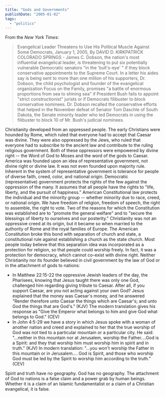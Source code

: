 ```yaml
---
title: "Gods and Governments"
publishDate: "2005-01-02"
tags: 
  - "politics"
---
```


From the _New York Times_:

> Evangelical Leader Threatens to Use His Political Muscle Against Some Democrats, January 1, 2005, By DAVID D. KIRKPATRICK COLORADO SPRINGS - James C. Dobson, the nation's most influential evangelical leader, is threatening to put six potentially vulnerable Democratic senators "in the 'bull's-eye' " if they block conservative appointments to the Supreme Court. In a letter his aides say is being sent to more than one million of his supporters, Dr. Dobson, the child psychologist and founder of the evangelical organization Focus on the Family, promises "a battle of enormous proportions from sea to shining sea" if President Bush fails to appoint "strict constructionist" jurists or if Democrats filibuster to block conservative nominees. Dr. Dobson recalled the conservative efforts that helped in the November defeat of Senator Tom Daschle of South Dakota, the Senate minority leader who led Democrats in using the filibuster to block 10 of Mr. Bush's judicial nominees.

Christianity developed from an oppressed people. The early Christians were hounded by Rome, which ruled that everyone had to accept that Caesar was divine. They were also oppressed by the Jews, who ruled that everyone had to subscribe to the ancient law and contribute to the ruling religious government. Both of these oppressors were empowered by divine right -- the Word of God to Moses and the word of the gods to Caesar. America was founded upon an idea of representative government, not divine right or divine law. It was not even founded upon majority rule. Inherent in the system of representative government is tolerance for people of diverse faith, creed, color, and national origin. Democratic (representative) government protects the rights of the few against the oppression of the many. It assumes that all people have the rights to "life, liberty, and the pursuit of happiness." American Constitutional law protects the individual and the minority group -- whether minority due to race, creed, or national origin. We have freedom of religion, freedom of speech, the right to assemble, the right to vote. Two of the reasons for which the Constitution was established are to "promote the general welfare" and to "secure the blessings of liberty to ourselves and our posterity." Christianity was not an oppressive creed at its origin, but it became so when married to the authority of Rome and the royal families of Europe. The American Constitution broke this bond with separation of church and state, a constitutional rule against establishing a church as the state church. Most people today believe that this separation idea was incorporated as a protection for religion, so that people could worship freely. In fact, it was a protection for democracy, which cannot co-exist with divine right. Neither Christianity nor its founder believed in civil government by the law of God or in the attachment of gods to nations:

- In Matthew 22:15-22 the oppressive Jewish leaders of the day, the Pharisees, knowing that Jesus taught there was only one God, challenged him regarding giving tribute to Caesar. After all, if you support Caesar, are you not acting against your own God? Jesus explained that the money was Caesar's money, and he answered "Render therefore unto Caesar the things which are Caesar's; and unto God the things that are God's." (KJV) The modern translation gives his response as "Give the Emperor what belongs to him and give God what belongs to God." (CEV)
- In John 4:5-29 we have a story in which Jesus spoke with a woman of another nation and creed and explained to her that the true worship of God was not tied to a particular mountain or a particular city. He said: "...neither in this mountain nor at Jerusalem, worship the Father....God is a Spirit: and they that worship him must worship him in spirit and in truth." (KJV) In modern translation: "...you won't worship the Father in this mountain or in Jerusalem.... God is Spirit, and those who worship God must be led by the Spirit to worship him according to the truth." (CEV)

Spirit and truth have no geography. God has no geography. The attachment of God to nations is a false claim and a power grab by human beings. Whether it is a claim of an Islamic fundamentalist or a claim of a Christian evangelical, it is false.
